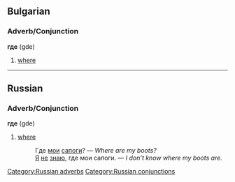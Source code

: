 ==Bulgarian==
===Adverb/Conjunction===
'''где''' (gde)

# [[where]]

----

==Russian==
[[Category:Russian adverbs]]
[[Category:Russian conjunctions]]
===Adverb/Conjunction===
'''где''' (gde)

# [[where]]
#:Где [[мой|мои]] [[сапог|сапоги]]? — ''Where are my boots?''
#:[[Я]] [[не]] [[знать|знаю]], где мои сапоги. — ''I don’t know where my boots are.''